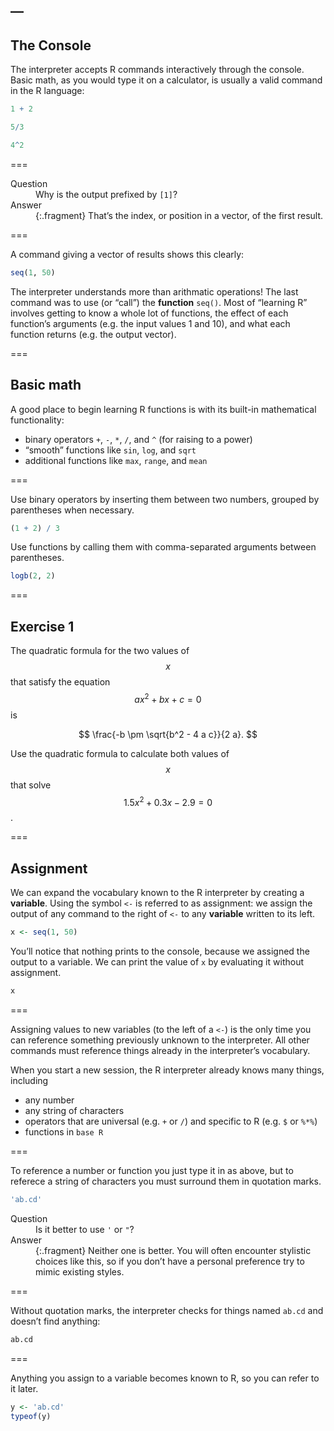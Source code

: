 ---
---

## The Console

The interpreter accepts R commands interactively through the console. Basic math, as you would type it on a calculator, is usually a valid command in the R language:

```r
1 + 2
```

```r
5/3
```

```r
4^2
```

===

Question
: Why is the output prefixed by `[1]`?

Answer
: {:.fragment} That's the index, or position in a vector, of the first result.

===

A command giving a vector of results shows this clearly:

```r
seq(1, 50)
```

The interpreter understands more than arithmatic operations!
The last command was to use (or "call") the **function** `seq()`.
Most of "learning R" involves getting to know a whole lot of functions, the effect of each function's  arguments (e.g. the input values 1 and 10), and what each function returns (e.g. the output vector).

===

## Basic math 

A good place to begin learning R functions is with its built-in mathematical functionality:

- binary operators `+`, `-`, `*`, `/`, and `^` (for raising to a power)
- "smooth" functions like `sin`, `log`, and `sqrt`
- additional functions like `max`, `range`, and `mean`

===

Use binary operators by inserting them between two numbers, grouped by parentheses when necessary.

```r
(1 + 2) / 3
```

Use functions by calling them with comma-separated arguments between parentheses.

```r
logb(2, 2)
```

===

## Exercise 1

The quadratic formula for the two values of $$x$$ that satisfy the equation $$a x^2 + b x + c = 0$$ is

$$
\frac{-b \pm \sqrt{b^2 - 4 a c}}{2 a}.
$$

Use the quadratic formula to calculate both values of $$x$$ that solve $$1.5 x^2 + 0.3 x - 2.9 = 0$$.

===

## Assignment

We can expand the vocabulary known to the R interpreter by creating a **variable**.
Using the symbol `<-` is referred to as assignment: we assign the output of any command to the right of `<-` to any **variable** written to its left.

```r
x <- seq(1, 50)
```

You'll notice that nothing prints to the console, because we assigned the output to a variable.
We can print the value of `x` by evaluating it without assignment.

```r
x
```

===

Assigning values to new variables (to the left of a `<-`) is the only time you can reference something previously unknown to the interpreter.
All other commands must reference things already in the interpreter's vocabulary.

When you start a new session, the R interpreter already knows many things, including

- any number
- any string of characters
- operators that are universal (e.g. `+` or `/`) and specific to R (e.g. `$` or `%*%`)
- functions in `base R`

===

To reference a number or function you just type it in as above, but to referece a string of characters you must surround them in quotation marks.

```r
'ab.cd'
```

Question
: Is it better to use `'` or `"`?

Answer
: {:.fragment} Neither one is better. You will often encounter stylistic choices like this, so if you don't have a personal preference try to mimic existing styles.

===

Without quotation marks, the interpreter checks for things named `ab.cd` and doesn't find anything:

```r
ab.cd
```

===

Anything you assign to a variable becomes known to R, so you can refer to it later.

```r
y <- 'ab.cd'
typeof(y)
```
